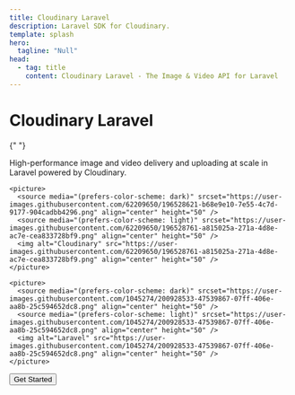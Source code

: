 ```yaml
---
title: Cloudinary Laravel
description: Laravel SDK for Cloudinary.
template: splash
hero:
  tagline: "Null"
head:
  - tag: title
    content: Cloudinary Laravel - The Image & Video API for Laravel
---
```




<div class="not-content text-center max-w-xl mx-auto mt-14 mb-20 md:mt-36 md:mb-44">
  <h1 class="text-4xl sm:text-5xl md:text-6xl font-bold">Cloudinary Laravel</h1>

{" "}
<p class="text-xl mt-8">
  High-performance image and video delivery and uploading at scale in Laravel
  powered by Cloudinary.
</p>

  <p class="flex items-center justify-center gap-6 mt-8 px-2">
    
    <picture>
      <source media="(prefers-color-scheme: dark)" srcset="https://user-images.githubusercontent.com/62209650/196528621-b68e9e10-7e55-4c7d-9177-904cadbb4296.png" align="center" height="50" />
      <source media="(prefers-color-scheme: light)" srcset="https://user-images.githubusercontent.com/62209650/196528761-a815025a-271a-4d8e-ac7e-cea833728bf9.png" align="center" height="50" />
      <img alt="Cloudinary" src="https://user-images.githubusercontent.com/62209650/196528761-a815025a-271a-4d8e-ac7e-cea833728bf9.png" align="center" height="50" />
    </picture>

    <picture>
      <source media="(prefers-color-scheme: dark)" srcset="https://user-images.githubusercontent.com/1045274/200928533-47539867-07ff-406e-aa8b-25c594652dc8.png" align="center" height="50" />
      <source media="(prefers-color-scheme: light)" srcset="https://user-images.githubusercontent.com/1045274/200928533-47539867-07ff-406e-aa8b-25c594652dc8.png" align="center" height="50" />
      <img alt="Laravel" src="https://user-images.githubusercontent.com/1045274/200928533-47539867-07ff-406e-aa8b-25c594652dc8.png" align="center" height="50" />
    </picture>

  </p>
  <p class="mt-10">
    <Button href="/installation">Get Started</Button>
  </p>
</div>